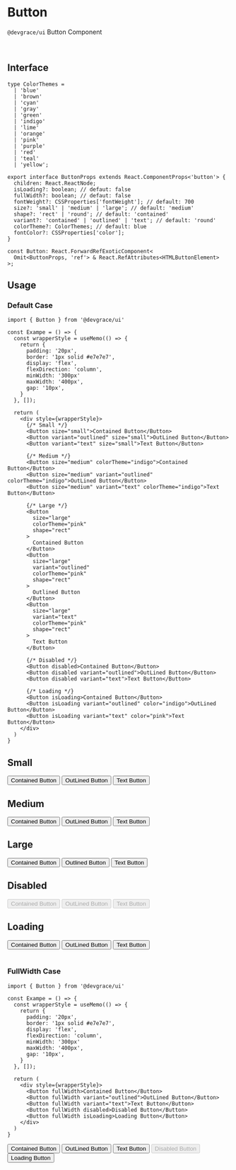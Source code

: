 
# Button

`@devgrace/ui` Button Component

<br />

## Interface
```tsx
type ColorThemes =
  | 'blue'
  | 'brown'
  | 'cyan'
  | 'gray'
  | 'green'
  | 'indigo'
  | 'lime'
  | 'orange'
  | 'pink'
  | 'purple'
  | 'red'
  | 'teal'
  | 'yellow';

export interface ButtonProps extends React.ComponentProps<'button'> {
  children: React.ReactNode;
  isLoading?: boolean; // defaut: false
  fullWidth?: boolean; // defaut: false
  fontWeight?: CSSProperties['fontWeight']; // default: 700
  size?: 'small' | 'medium' | 'large'; // default: 'medium'
  shape?: 'rect' | 'round'; // default: 'contained'
  variant?: 'contained' | 'outlined' | 'text'; // default: 'round'
  colorTheme?: ColorThemes; // default: blue
  fontColor?: CSSProperties['color'];
}

const Button: React.ForwardRefExoticComponent<
  Omit<ButtonProps, 'ref'> & React.RefAttributes<HTMLButtonElement>
>;
```

## Usage
### Default Case
```tsx
import { Button } from '@devgrace/ui'

const Exampe = () => {
  const wrapperStyle = useMemo(() => {
    return {
      padding: '20px',
      border: '1px solid #e7e7e7',
      display: 'flex',
      flexDirection: 'column',
      minWidth: '300px'
      maxWidth: '400px',
      gap: '10px',
    }
  }, []);

  return (
    <div style={wrapperStyle}>
      {/* Small */}
      <Button size="small">Contained Button</Button>
      <Button variant="outlined" size="small">OutLined Button</Button>
      <Button variant="text" size="small">Text Button</Button>
      
      {/* Medium */}
      <Button size="medium" colorTheme="indigo">Contained Button</Button>
      <Button size="medium" variant="outlined" colorTheme="indigo">OutLined Button</Button>
      <Button size="medium" variant="text" colorTheme="indigo">Text Button</Button>

      {/* Large */}
      <Button 
        size="large" 
        colorTheme="pink" 
        shape="rect"
      >
        Contained Button
      </Button>
      <Button 
        size="large" 
        variant="outlined" 
        colorTheme="pink" 
        shape="rect"
      >
        Outlined Button
      </Button>
      <Button 
        size="large" 
        variant="text" 
        colorTheme="pink" 
        shape="rect"
      >
        Text Button
      </Button>

      {/* Disabled */}
      <Button disabled>Contained Button</Button>
      <Button disabled variant="outlined">OutLined Button</Button>
      <Button disabled variant="text">Text Button</Button>

      {/* Loading */}
      <Button isLoading>Contained Button</Button>
      <Button isLoading variant="outlined" color="indigo">OutLined Button</Button>
      <Button isLoading variant="text" color="pink">Text Button</Button>
    </div>
  )
}
```

<div style={{ padding: '20px', border: '1px solid #e7e7e7', minWidth: '300px', maxWidth: '400px', gap: '10px', display: 'flex', flexDirection: 'column' }}>
  <h2>Small</h2>
  <Button size="small">Contained Button</Button>
  <Button variant="outlined" size="small">OutLined Button</Button>
  <Button variant="text" size="small">Text Button</Button>
  
  <h2 style={{ marginTop: '30px' }}>Medium</h2>
  <Button size="medium" colorTheme="indigo">Contained Button</Button>
  <Button size="medium" variant="outlined" colorTheme="indigo">OutLined Button</Button>
  <Button size="medium" variant="text" colorTheme="indigo">Text Button</Button>

  <h2 style={{ marginTop: '30px' }}>Large</h2>
  <Button 
    size="large" 
    colorTheme="pink" 
    shape="rect"
  >
    Contained Button
  </Button>
  <Button 
    size="large" 
    variant="outlined" 
    colorTheme="pink" 
    shape="rect"
  >
    Outlined Button
  </Button>
  <Button 
    size="large" 
    variant="text" 
    colorTheme="pink" 
    shape="rect"
  >
    Text Button
  </Button>

  <h2 style={{ marginTop: '30px' }}>Disabled</h2>
  <Button disabled>Contained Button</Button>
  <Button disabled variant="outlined">OutLined Button</Button>
  <Button disabled variant="text">Text Button</Button>

  <h2 style={{ marginTop: '30px' }}>Loading</h2>
  <Button isLoading>Contained Button</Button>
  <Button isLoading variant="outlined" color="indigo">OutLined Button</Button>
  <Button isLoading variant="text" color="pink">Text Button</Button>
</div>

<br />

### FullWidth Case
```tsx
import { Button } from '@devgrace/ui'

const Exampe = () => {
  const wrapperStyle = useMemo(() => {
    return {
      padding: '20px',
      border: '1px solid #e7e7e7',
      display: 'flex',
      flexDirection: 'column',
      minWidth: '300px'
      maxWidth: '400px',
      gap: '10px',
    }
  }, []);

  return (
    <div style={wrapperStyle}>
      <Button fullWidth>Contained Button</Button>
      <Button fullWidth variant="outlined">OutLined Button</Button>
      <Button fullWidth variant="text">Text Button</Button>
      <Button fullWidth disabled>Disabled Button</Button>
      <Button fullWidth isLoading>Loading Button</Button>
    </div>
  )
}
```

<div style={{ padding: '20px', border: '1px solid #e7e7e7', minWidth: '300px', maxWidth: '400px', gap: '10px', display: 'flex', flexDirection: 'column' }}>
  <Button fullWidth>Contained Button</Button>
  <Button fullWidth variant="outlined">OutLined Button</Button>
  <Button fullWidth variant="text">Text Button</Button>
  <Button fullWidth disabled>Disabled Button</Button>
  <Button fullWidth isLoading>Loading Button</Button>
</div>

<br />
